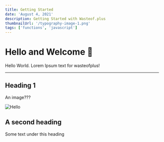 ```yaml
---
title: Getting Started
date: 'August 4, 2021'
description: Getting Started with Wasteof.plus
thumbnailUrl: '/typography-image-1.png'
tags: ['functions', 'javascript']
---
```


# Hello and Welcome 👋

Hello World. Lorem Ipsum text for wasteofplus!

-------- 

## Heading 1
An image???

![Hello](/typography-image-1.png)

## A second heading
Some text under this heading
